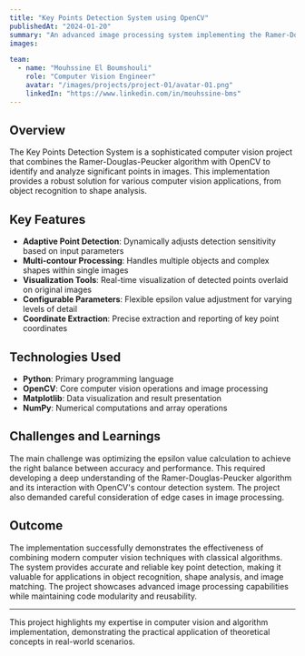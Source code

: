 ```yaml
---
title: "Key Points Detection System using OpenCV"
publishedAt: "2024-01-20"
summary: "An advanced image processing system implementing the Ramer-Douglas-Peucker algorithm with OpenCV for accurate detection of key exposant points in images."
images:

team:
  - name: "Mouhssine El Boumshouli"
    role: "Computer Vision Engineer"
    avatar: "/images/projects/project-01/avatar-01.png"
    linkedIn: "https://www.linkedin.com/in/mouhssine-bms"
---
```


## Overview

The Key Points Detection System is a sophisticated computer vision project that combines the Ramer-Douglas-Peucker algorithm with OpenCV to identify and analyze significant points in images. This implementation provides a robust solution for various computer vision applications, from object recognition to shape analysis.

## Key Features

- **Adaptive Point Detection**: Dynamically adjusts detection sensitivity based on input parameters
- **Multi-contour Processing**: Handles multiple objects and complex shapes within single images
- **Visualization Tools**: Real-time visualization of detected points overlaid on original images
- **Configurable Parameters**: Flexible epsilon value adjustment for varying levels of detail
- **Coordinate Extraction**: Precise extraction and reporting of key point coordinates

## Technologies Used

- **Python**: Primary programming language
- **OpenCV**: Core computer vision operations and image processing
- **Matplotlib**: Data visualization and result presentation
- **NumPy**: Numerical computations and array operations

## Challenges and Learnings

The main challenge was optimizing the epsilon value calculation to achieve the right balance between accuracy and performance. This required developing a deep understanding of the Ramer-Douglas-Peucker algorithm and its interaction with OpenCV's contour detection system. The project also demanded careful consideration of edge cases in image processing.

## Outcome

The implementation successfully demonstrates the effectiveness of combining modern computer vision techniques with classical algorithms. The system provides accurate and reliable key point detection, making it valuable for applications in object recognition, shape analysis, and image matching. The project showcases advanced image processing capabilities while maintaining code modularity and reusability.

---

This project highlights my expertise in computer vision and algorithm implementation, demonstrating the practical application of theoretical concepts in real-world scenarios.